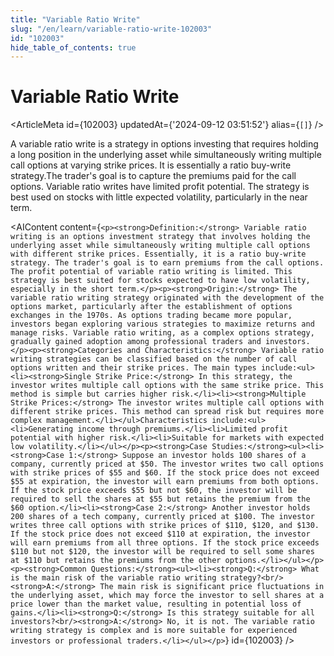 ```yaml
---
title: "Variable Ratio Write"
slug: "/en/learn/variable-ratio-write-102003"
id: "102003"
hide_table_of_contents: true
---
```



# Variable Ratio Write

<ArticleMeta id={102003} updatedAt={'2024-09-12 03:51:52'} alias={`[]`} />
<div className='border-solid border-b border-t-0 my-4 border-[var(--ifm-color-gray-300)]' />

A variable ratio write is a strategy in options investing that requires holding a long position in the underlying asset while simultaneously writing multiple call options at varying strike prices. It is essentially a ratio buy-write strategy.The trader's goal is to capture the premiums paid for the call options. Variable ratio writes have limited profit potential. The strategy is best used on stocks with little expected volatility, particularly in the near term.

<AIContent content={`<p><strong>Definition:</strong> Variable ratio writing is an options investment strategy that involves holding the underlying asset while simultaneously writing multiple call options with different strike prices. Essentially, it is a ratio buy-write strategy. The trader's goal is to earn premiums from the call options. The profit potential of variable ratio writing is limited. This strategy is best suited for stocks expected to have low volatility, especially in the short term.</p><p><strong>Origin:</strong> The variable ratio writing strategy originated with the development of the options market, particularly after the establishment of options exchanges in the 1970s. As options trading became more popular, investors began exploring various strategies to maximize returns and manage risks. Variable ratio writing, as a complex options strategy, gradually gained adoption among professional traders and investors.</p><p><strong>Categories and Characteristics:</strong> Variable ratio writing strategies can be classified based on the number of call options written and their strike prices. The main types include:<ul><li><strong>Single Strike Price:</strong> In this strategy, the investor writes multiple call options with the same strike price. This method is simple but carries higher risk.</li><li><strong>Multiple Strike Prices:</strong> The investor writes multiple call options with different strike prices. This method can spread risk but requires more complex management.</li></ul>Characteristics include:<ul><li>Generating income through premiums.</li><li>Limited profit potential with higher risk.</li><li>Suitable for markets with expected low volatility.</li></ul></p><p><strong>Case Studies:</strong><ul><li><strong>Case 1:</strong> Suppose an investor holds 100 shares of a company, currently priced at $50. The investor writes two call options with strike prices of $55 and $60. If the stock price does not exceed $55 at expiration, the investor will earn premiums from both options. If the stock price exceeds $55 but not $60, the investor will be required to sell the shares at $55 but retains the premium from the $60 option.</li><li><strong>Case 2:</strong> Another investor holds 200 shares of a tech company, currently priced at $100. The investor writes three call options with strike prices of $110, $120, and $130. If the stock price does not exceed $110 at expiration, the investor will earn premiums from all three options. If the stock price exceeds $110 but not $120, the investor will be required to sell some shares at $110 but retains the premiums from the other options.</li></ul></p><p><strong>Common Questions:</strong><ul><li><strong>Q:</strong> What is the main risk of the variable ratio writing strategy?<br/><strong>A:</strong> The main risk is significant price fluctuations in the underlying asset, which may force the investor to sell shares at a price lower than the market value, resulting in potential loss of gains.</li><li><strong>Q:</strong> Is this strategy suitable for all investors?<br/><strong>A:</strong> No, it is not. The variable ratio writing strategy is complex and is more suitable for experienced investors or professional traders.</li></ul></p>`} id={102003} />
